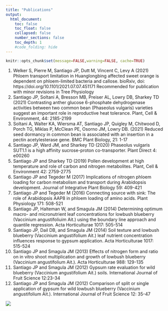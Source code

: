 ```yaml
---
title: "Publications"
output:
  html_document:
    toc: false
    toc_float: false
    collapsed: false
    number_sections: false
    toc_depth: 1
    #code_folding: hide
---
```


```r
knitr::opts_chunk$set(message=FALSE,warning=FALSE, cache=TRUE)
```

1.	Welker S, Pierre M, Santiago JP, Dutt M, Vincent C, Levy A (2021) Phloem transport limitation in Huanglongbing affected sweet orange is dependent on phloem-limited bacteria and callose. bioRxiv, doi: https://doi.org/10.1101/2021.07.07.451171
Recommended for publication with minor revisions in Tree Physiology
2.	Santiago JP, Soltani A, Bresson MB, Preiser AL, Lowry DB, Sharkey TD (2021) Contrasting anther glucose 6-phosphate dehydrogenase activities between two common bean (Phaseolus vulgaris) varieties suggest an important role in reproductive heat tolerance. Plant, Cell & Environment, 44: 2185-2199
3.	Soltani A, Walter KA, Wiersma AT, Santiago JP, Quigley M, Chitwood D, Porch TG, Miklas P, McClean PE, Osorno JM, Lowry DB. (2021) Reduced seed dormancy in common bean is associated with an insertion in a pectin acetylesterase gene. BMC Plant Biology, 21: 1-17
4.	Santiago JP, Ward JM, and Sharkey TD (2020) Phaseolus vulgaris SUT1.1 is a high affinity sucrose-proton co-transporter. Plant Direct 4: e00260
5.	Santiago JP and Sharkey TD (2019) Pollen development at high temperature and role of carbon and nitrogen metabolites. Plant, Cell & Environment 42: 2759-2775
6.	Santiago JP and Tegeder M (2017) Implications of nitrogen phloem loading for carbon metabolism and transport during Arabidopsis development. Journal of Integrative Plant Biology 59: 409-421 
7.	Santiago JP and Tegeder M (2016) Connecting source with sink: The role of Arabidopsis AAP8 in phloem loading of amino acids. Plant Physiology 171: 508-521 
8.	Santiago JP, Halteman W, and Smagula JM (2014) Determining optimum macro- and micronutrient leaf concentrations for lowbush blueberry (Vaccinium angustifoliuim Ait.) using the boundary line approach and quantile regression. Acta Horticulturae 1017: 505-514 
9.	Santiago JP, Dail DB, and Smagula JM (2014) Soil texture and lowbush blueberry (Vaccinium angustifolium Ait.) leaf nutrient concentration influences response to gypsum application. Acta Horticulturae 1017: 515-524
10.	Santiago JP and Smagula JM (2013) Effects of nitrogen form and ratio on in vitro shoot multiplication and growth of lowbush blueberry (Vaccinium angustifolium Ait.). Acta Horticulturae 988: 129-135
11.	Santiago JP and Smagula JM (2012) Gypsum rate evaluation for wild blueberry (Vaccinium angustifolium Ait.) soils. International Journal of Fruit Science 12:23-34
12.	Santiago JP and Smagula JM (2012) Comparison of split or single application of gypsum for wild lowbush blueberry (Vaccinium angustifolium Ait.). International Journal of Fruit Science 12: 35-47


<div class="col-sm-10">
![](images/Journals.png)



